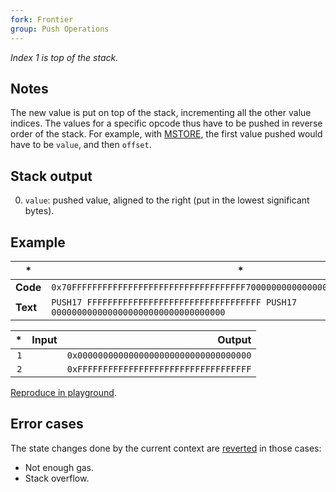 ```yaml
---
fork: Frontier
group: Push Operations
---
```


*Index 1 is top of the stack.*

## Notes

The new value is put on top of the stack, incrementing all the other value indices. The values for a specific opcode thus have to be pushed in reverse order of the stack. For example, with [MSTORE](/#52), the first value pushed would have to be `value`, and then `offset`.

## Stack output

0. `value`: pushed value, aligned to the right (put in the lowest significant bytes).

## Example

| * | * |
|---|---|
| **Code** | `0x70FFFFFFFFFFFFFFFFFFFFFFFFFFFFFFFFFF700000000000000000000000000000000000` |
| **Text** | `PUSH17 FFFFFFFFFFFFFFFFFFFFFFFFFFFFFFFFFF PUSH17 0000000000000000000000000000000000` |

| * | Input | Output |
|--:|------:|-------:|
| `1` | | `0x0000000000000000000000000000000000` |
| `2` | | `0xFFFFFFFFFFFFFFFFFFFFFFFFFFFFFFFFFF` |

[Reproduce in playground](/playground?unit=Wei&codeType=Mnemonic&code='zxyyyyFF%5Cnz'~FFFFzPUSH17%200y~~%01yz~_).

## Error cases

The state changes done by the current context are [reverted](#FD) in those cases:
- Not enough gas.
- Stack overflow.
